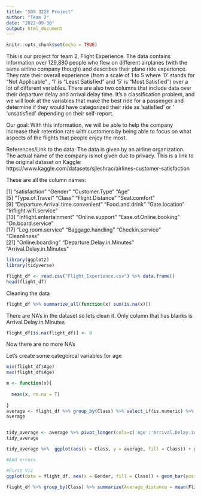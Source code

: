 ```yaml
---
title: "SDS 322E Project"
author: "Team 2"
date: "2022-09-30"
output: html_document
---
```


```r
knitr::opts_chunk$set(echo = TRUE)
```



This is our project for team 2, Flight Experience. The data contains information over 129,880 people who flew on different airplanes (with the same airline company though) and describes their plane ride experience. They rate their overall experience (from a scale of 1 to 5 where '0' stands for "Not Applicable" , '1' is "Least Satisfied" and '5' is "Most Satisfied") over a lot of different variables. There are also two columns that include data over their departure delay and arrival delay time. It's a classification problem, and we will look at the variables that make the best ride for a passenger and determine if they would have categorized their ride as 'satisfied' or ' 'unsatisfied' depending on their self-report. 

Our goal: With this information, we will be able to help the company increase their retention rate with customers by being able to focus on what aspects of the flights that people enjoy the most. 

References/Link to the data: The data is given by an airline organization. The actual name of the company is not given due to privacy. This is a link to the original dataset on Kaggle: https://www.kaggle.com/datasets/sjleshrac/airlines-customer-satisfaction

These are all the column names: 

 [1] "satisfaction"                      "Gender"                            "Customer.Type"                     "Age"                              
 [5] "Type.of.Travel"                    "Class"                             "Flight.Distance"                   "Seat.comfort"                     
 [9] "Departure.Arrival.time.convenient" "Food.and.drink"                    "Gate.location"                     "Inflight.wifi.service"            
[13] "Inflight.entertainment"            "Online.support"                    "Ease.of.Online.booking"            "On.board.service"                 
[17] "Leg.room.service"                  "Baggage.handling"                  "Checkin.service"                   "Cleanliness"                      
[21] "Online.boarding"                   "Departure.Delay.in.Minutes"        "Arrival.Delay.in.Minutes"  




```r
library(ggplot2)
library(tidyverse)
```



```r
flight_df <- read.csv("Flight_Experience.csv") %>% data.frame()
head(flight_df)

```



Cleaning the data
```r

flight_df %>% summarize_all(function(x) sum(is.na(x)))

```
There are NA's in the dataset so lets clean it. Only column that has blanks is Arrival.Delay.in.Minutes



```r
flight_df[is.na(flight_df)] <- 0
```
Now there are no more NA's



Let's create some categoircal variables for age
```r

min(flight_df$Age)
max(flight_df$Age)


```


```r

m <- function(x){
  
  mean(x, rm.na = T)
  
}
average <- flight_df %>% group_by(Class) %>% select_if(is.numeric) %>% summarize_all(m) %>% select(-Flight.Distance)
average


tidy_average <- average %>% pivot_longer(cols=c('Age':'Arrival.Delay.in.Minutes'), names_to = 'flight_variable', values_to = 'average')
tidy_average

tidy_average %>%  ggplot(aes(x = Class, y = average, fill = Class)) + geom_bar(stat = "identity") + facet_wrap(~flight_variable) 

#Add errors

```



```r
#First Viz
ggplot(data = flight_df, aes(x = Gender, fill = Class)) + geom_bar(position="dodge") +  geom_text(stat="count", aes(label=..count..), position=position_dodge(width=0.9), vjust=-0.2) + theme_bw() 

```



```r
flight_df %>% group_by(Class) %>% summarize(Average_distance = mean(Flight.Distance))%>% ggplot(aes(x = Class, y = Average_distance)) + geom_bar(stat = "identity") +  geom_text(stat="identity", aes(label=Average_distance), vjust=-0.2) + theme_bw()
```

